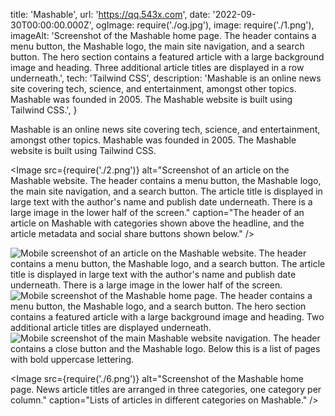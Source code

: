   title: 'Mashable',
  url: 'https://qq.543x.com',
  date: '2022-09-30T00:00:00.000Z',
  ogImage: require('./og.jpg'),
  image: require('./1.png'),
  imageAlt: 'Screenshot of the Mashable home page. The header contains a menu button, the Mashable logo, the main site navigation, and a search button. The hero section contains a featured article with a large background image and heading. Three additional article titles are displayed in a row underneath.',
  tech: 'Tailwind CSS',
  description: 'Mashable is an online news site covering tech, science, and entertainment, amongst other topics. Mashable was founded in 2005. The Mashable website is built using Tailwind CSS.',
}

<Intro title="Technology and entertainment news for millions of monthly visitors.">

Mashable is an online news site covering tech, science, and entertainment, amongst other topics. Mashable was founded in 2005. The Mashable website is built using Tailwind CSS.

</Intro>

<Image src={require('./2.png')} alt="Screenshot of an article on the Mashable website. The header contains a menu button, the Mashable logo, the main site navigation, and a search button. The article title is displayed in large text with the author's name and publish date underneath. There is a large image in the lower half of the screen." caption="The header of an article on Mashable with categories shown above the headline, and the article metadata and social share buttons shown below." />

<Mobile caption="The Mashable reading experience on mobile devices, including what the site menu looks like.">
  <Image src={require('./3.png')} alt="Mobile screenshot of an article on the Mashable website. The header contains a menu button, the Mashable logo, and a search button. The article title is displayed in large text with the author's name and publish date underneath. There is a large image in the lower half of the screen." />
  <Image src={require('./4.png')} alt="Mobile screenshot of the Mashable home page. The header contains a menu button, the Mashable logo, and a search button. The hero section contains a featured article with a large background image and heading. Two additional article titles are displayed underneath." />
  <Image src={require('./5.png')} alt="Mobile screenshot of the main Mashable website navigation. The header contains a close button and the Mashable logo. Below this is a list of pages with bold uppercase lettering." />
</Mobile>

<Image src={require('./6.png')} alt="Screenshot of the Mashable home page. News article titles are arranged in three categories, one category per column." caption="Lists of articles in different categories on Mashable." />
